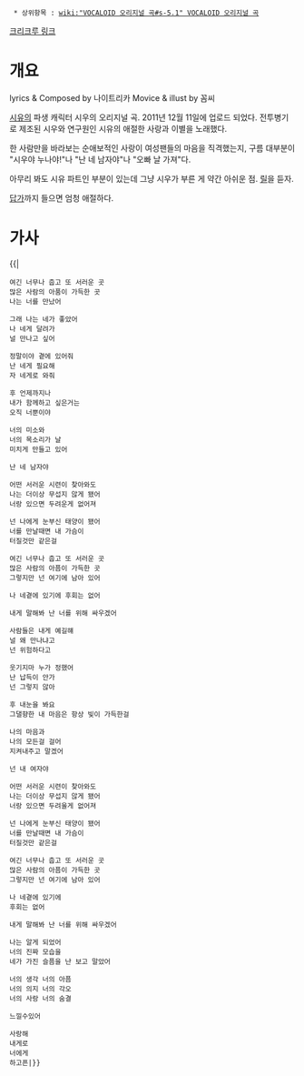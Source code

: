  * 상위항목 : [[wiki:"VOCALOID 오리지널 곡#s-5.1" VOCALOID 오리지널 곡]]

[http://nightlica.crecrew.net/2142 크리크루 링크]

= 개요 =

lyrics & Composed by 나이트리카
Movice & illust by 꼼씨

[[시유]]의 파생 캐릭터 시우의 오리지널 곡. 2011년 12월 11일에 업로드 되었다. 전투병기로 제조된 시우와 연구원인 시유의 애절한 사랑과 이별을 노래했다.

한 사람만을 바라보는 순애보적인 사랑이 여성팬들의 마음을 직격했는지, 구름 대부분이 "시우야 누나야!"나 "난 네 남자야"나 "오빠 날 가져"다.

아무리 봐도 시유 파트인 부분이 있는데 그냥 시우가 부른 게 약간 아쉬운 점.  [http://rylriru.crecrew.net/5728 릴]을 듣자.

[http://yunjerayu.crecrew.net/2253 답가]까지 들으면 엄청 애절하다.



= 가사 =
 
{{|
 여긴 너무나 춥고 또 서러운 곳
 많은 사람의 아품이 가득한 곳
 나는 너를 만났어

 그래 나는 네가 좋았어
 나 네게 달려가
 널 만나고 싶어

 정말이야 곁에 있어줘
 난 네게 필요해
 자 네게로 와줘

 후 언제까지나
 내가 함께하고 싶은거는
 오직 너뿐이야

 너의 미소와 
 너의 목소리가 날
 미치게 만들고 있어

 난 네 남자야

 어떤 서러운 시련이 찾아와도
 나는 더이상 무섭지 않게 됐어
 너랑 있으면 두려운게 없어져

 넌 나에게 눈부신 태양이 됐어
 너를 만날때면 내 가슴이
 터질것만 같은걸

 여긴 너무나 춥고 또 서러운 곳
 많은 사람의 아픔이 가득한 곳
 그렇지만 넌 여기에 남아 있어

 나 네곁에 있기에 후회는 없어

 내게 말해봐 난 너를 위해 싸우겠어

 사람들은 내게 예길햬
 널 왜 만나냐고
 넌 위험하다고

 웃기지마 누가 정했어
 난 납득이 안가
 넌 그렇지 않아

 후 내눈을 봐요
 그댈향한 내 마음은 항상 빛이 가득한걸 

 나의 마음과
 나의 모든걸 걸어 
 지켜내주고 말겠어

 넌 내 여자야

 어떤 서러운 시련이 찾아와도
 나는 더이상 무섭지 않게 됐어
 너랑 있으면 두려울게 없어져

 넌 나에게 눈부신 태양이 됐어
 너를 만날때면 내 가슴이
 터질것만 같은걸

 여긴 너무나 춥고 또 서러운 곳
 많은 사람의 아픔이 가득한 곳
 그렇지만 넌 여기에 남아 있어

 나 네곁에 있기에
 후회는 없어

 내게 말해봐 난 너를 위해 싸우겠어

 나는 알게 되었어
 너의 진짜 모습을
 네가 가진 슬픔을 난 보고 말았어

 너의 생각 너의 아픔
 너의 의지 너의 각오
 너의 사랑 너의 숨결 

 느낄수있어

 사랑해 
 내게로
 너에게
 하고픈|}}


